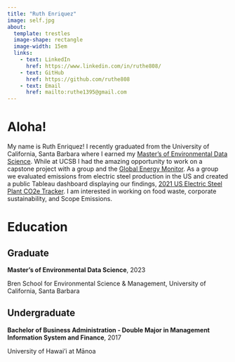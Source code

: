 ```yaml
---
title: "Ruth Enriquez"
image: self.jpg
about:
  template: trestles
  image-shape: rectangle
  image-width: 15em
  links:
    - text: LinkedIn
      href: https://www.linkedin.com/in/ruthe808/
    - text: GitHub
      href: https://github.com/ruthe808
    - text: Email
      href: mailto:ruthe1395@gmail.com
---
```


<h1>Aloha!</h1>

My name is Ruth Enriquez! I recently graduated from the University of California, Santa Barbara where I earned my [Master's of Environmental Data Science](https://bren.ucsb.edu/masters-programs/master-environmental-data-science). While at UCSB I had the amazing opportunity to work on a capstone project with a group and the [Global Energy Monitor](https://globalenergymonitor.org/). As a group we evaluated emissions from electric steel production in the US and created a public Tableau dashboard displaying our findings, [2021 US Electric Steel Plant CO2e Tracker](https://public.tableau.com/app/profile/steel.tracker/viz/2021USElectricSteelPlantCo2eTracker/EAFTotalPlantEmissions). I am interested in working on food waste, corporate sustainability, and Scope Emissions.

<h1> Education </h1>

<h2> Graduate </h2>

<p class="custom-subtitle">

**Master's of Environmental Data Science**, 2023

</p>

<p class="custom-subtitle2">

Bren School for Environmental Science & Management, University of California, Santa Barbara

</p>

<h2> Undergraduate </h2>

<p class="custom-subtitle">

**Bachelor of Business Administration - Double Major in Management Information System and Finance**, 2017

</p>

<p class="custom-subtitle2">

University of Hawai'i at Mānoa

</p>
